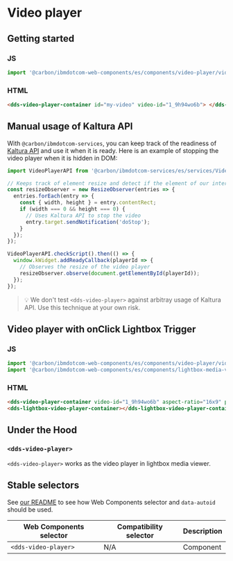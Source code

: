 
# Video player

## Getting started

### JS

```javascript
import '@carbon/ibmdotcom-web-components/es/components/video-player/video-player-container.js';
```

### HTML

```html
<dds-video-player-container id="my-video" video-id="1_9h94wo6b"> </dds-video-player-container>
```

## Manual usage of Kaltura API

With `@carbon/ibmdotcom-services`, you can keep track of the readiness of [Kaltura API](http://player.kaltura.com/docs/api) and use it when it is ready. Here is an example of stopping the video player when it is hidden in DOM:

```javascript
import VideoPlayerAPI from '@carbon/ibmdotcom-services/es/services/VideoPlayer/VideoPlayer.js';

// Keeps track of element resize and detect if the element of our interest is hidden
const resizeObserver = new ResizeObserver(entries => {
  entries.forEach(entry => {
    const { width, height } = entry.contentRect;
    if (width === 0 && height === 0) {
      // Uses Kaltura API to stop the video
      entry.target.sendNotification('doStop');
    }
  });
});

VideoPlayerAPI.checkScript().then(() => {
  window.kWidget.addReadyCallback(playerId => {
    // Observes the resize of the video player
    resizeObserver.observe(document.getElementById(playerId));
  });
});
```

> 💡 We don't test `<dds-video-player>` against arbitray usage of Kaltura API. Use this technique at your own risk.

## Video player with onClick Lightbox Trigger

### JS

```javascript
import '@carbon/ibmdotcom-web-components/es/components/video-player/video-player-container.js';
import '@carbon/ibmdotcom-web-components/es/components/lightbox-media-viewer/lightbox-video-player-container.js';
```

### HTML

```html
<dds-video-player-container video-id="1_9h94wo6b" aspect-ratio="16x9" playing-mode="lightbox"></dds-video-player-container>
<dds-lightbox-video-player-container></dds-lightbox-video-player-container>
```

## Under the Hood

### `<dds-video-player>`

`<dds-video-player>` works as the video player in lightbox media viewer.

<Props of="dds-video-player" />

## Stable selectors

See [our README](https://github.com/carbon-design-system/carbon-for-ibm-dotcom/tree/master/packages/web-components#stable-selectors-for-analytics-and-integratione2e-testing-in-web-components) to see how Web Components selector and `data-autoid` should be used.

| Web Components selector | Compatibility selector | Description |
| ----------------------- | ---------------------- | ----------- |
| `<dds-video-player>`    | N/A                    | Component   |

<Description markdown={contributing} />
